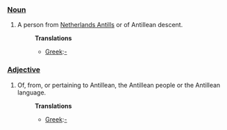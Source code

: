 ===[[Noun]]===
#A person from [[Netherlands Antills]] or of Antillean descent.
#:'''Translations''' 
#:*[[Greek]]:[[-]]

===[[Adjective]]===
#Of, from, or pertaining to Antillean, the Antillean people or the Antillean language.
#:'''Translations''' 
#:*[[Greek]]:[[-]]